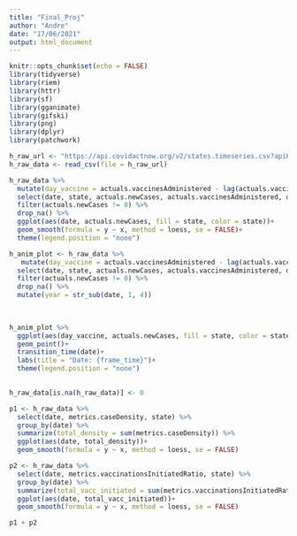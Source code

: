 ```yaml
---
title: "Final_Proj"
author: "Andre"
date: "17/06/2021"
output: html_document
---
```


```r
knitr::opts_chunk$set(echo = FALSE)
library(tidyverse)
library(riem)
library(httr)
library(sf)
library(gganimate)
library(gifski)
library(png)
library(dplyr)
library(patchwork)
```


```r
h_raw_url <- "https://api.covidactnow.org/v2/states.timeseries.csv?apiKey=a13da1a6818345c697cc89ea4554529a"
h_raw_data <- read_csv(file = h_raw_url)
```


```r
h_raw_data %>% 
  mutate(day_vaccine = actuals.vaccinesAdministered - lag(actuals.vaccinesAdministered, default = first(actuals.vaccinesAdministered))) %>%
  select(date, state, actuals.newCases, actuals.vaccinesAdministered, day_vaccine) %>% 
  filter(actuals.newCases != 0) %>% 
  drop_na() %>% 
  ggplot(aes(date, actuals.newCases, fill = state, color = state))+
  geom_smooth(formula = y ~ x, method = loess, se = FALSE)+
  theme(legend.position = "none")
```

```r
h_anim_plot <- h_raw_data %>% 
   mutate(day_vaccine = actuals.vaccinesAdministered - lag(actuals.vaccinesAdministered, default = first(actuals.vaccinesAdministered))) %>%
  select(date, state, actuals.newCases, actuals.vaccinesAdministered, day_vaccine) %>% 
  filter(actuals.newCases != 0) %>% 
  drop_na() %>% 
  mutate(year = str_sub(date, 1, 4))
  
 
```


```r
h_anim_plot %>% 
  ggplot(aes(day_vaccine, actuals.newCases, fill = state, color = state))+
  geom_point()+
  transition_time(date)+
  labs(title = "Date: {frame_time}")+
  theme(legend.position = "none")
  
```


```r
h_raw_data[is.na(h_raw_data)] <- 0

p1 <- h_raw_data %>% 
  select(date, metrics.caseDensity, state) %>% 
  group_by(date) %>% 
  summarize(total_density = sum(metrics.caseDensity)) %>% 
  ggplot(aes(date, total_density))+
  geom_smooth(formula = y ~ x, method = loess, se = FALSE)

p2 <- h_raw_data %>% 
  select(date, metrics.vaccinationsInitiatedRatio, state) %>% 
  group_by(date) %>% 
  summarize(total_vacc_initiated = sum(metrics.vaccinationsInitiatedRatio)) %>% 
  ggplot(aes(date, total_vacc_initiated))+
  geom_smooth(formula = y ~ x, method = loess, se = FALSE)

p1 + p2
  
```

